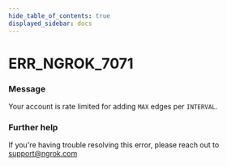 ```yaml
---
hide_table_of_contents: true
displayed_sidebar: docs
---
```



# ERR_NGROK_7071

### Message

Your account is rate limited for adding `MAX` edges per `INTERVAL`.

<ErrorDetails error="err_ngrok_7071" />

### Further help

If you're having trouble resolving this error, please reach out to [support@ngrok.com](mailto:support@ngrok.com?subject=Help%20with%20ERR_NGROK_7071)
